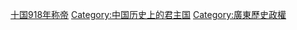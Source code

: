 {{Catnav|頁面分類|各種主題的頁面分類|依中国各省来作的分类|中国各地历史|廣西歷史}}
{{Catnav|頁面分類|各種主題的頁面分類|依中国各省来作的分类|中国各地历史|广东历史}}
{{Catnav|頁面分類|...|中国朝代|五代十国}}

{{catmore}}

[[Category:五代十国|十国918年称帝]]
[[Category:中国历史上的君主国|Category:中国历史上的君主国]]
[[Category:廣東歷史政權|Category:廣東歷史政權]]